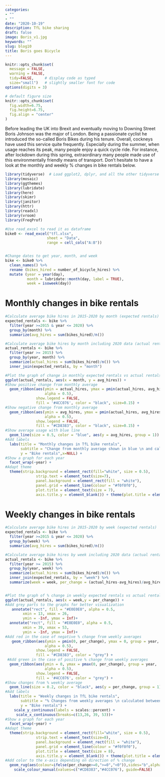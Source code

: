 ```yaml
---
categories:
- ""
- ""
date: "2020-10-19"
description: TfL bike sharing
draft: false
image: Boris_v1.jpg
keywords: ""
slug: blog10
title: Boris goes Bicycle
---
```


```r
knitr::opts_chunk$set(
  message = FALSE, 
  warning = FALSE, 
  tidy=FALSE,     # display code as typed
  size="small")   # slightly smaller font for code
options(digits = 3)

# default figure size
knitr::opts_chunk$set(
  fig.width=6.75, 
  fig.height=6.75,
  fig.align = "center"
)
```

Before leading the UK into Brexit and eventually moving to Downing Street Boris Johnson was the major of London. Being a passionate cyclist he introduced the so-called Boris Bikes during his tenure. Overall, cockneys have used this service quite frequently. Especially during the summer, when usage reaches its peak, many people enjoy a quick cycle ride. For instance, after lockdown during this spring, extraordinary many people made use of this environmentally friendly means of transport. Don't hesitate to have a look at the monthly and weekly % changes in bike rentals below.

```r
library(tidyverse)  # Load ggplot2, dplyr, and all the other tidyverse packages
library(mosaic)
library(ggthemes)
library(lubridate)
library(here)
library(skimr)
library(janitor)
library(httr)
library(readxl)
library(vroom)
library(FreqProf)
```



```r

#Use read_excel to read it as dataframe
bike0 <- read_excel("tfl.xlsx",
                   sheet = "Data",
                   range = cell_cols("A:B"))


#Change dates to get year, month, and week
bike <- bike0 %>% 
  clean_names() %>% 
  rename (bikes_hired = number_of_bicycle_hires) %>% 
  mutate (year = year(day),
          month = lubridate::month(day, label = TRUE),
          week = isoweek(day))
```


# Monthly changes in bike rentals

```r

#Calculate average bike hires in 2015-2020 by month (expected rentals)
expected_rentals <- bike %>%
  filter(year >=2015 & year <= 2020) %>%
  group_by(month) %>%
  summarize(avg_hires = sum(bikes_hired)/n())

#Calculate average bike hires by month including 2020 data (actual rentals)
actual_rentals <- bike %>%
  filter(year >= 2015) %>%
  group_by(year, month) %>%
  summarize(actual_hires = sum(bikes_hired)/n()) %>%
  inner_join(expected_rentals, by = "month")

#Plot the graph of change in monthly expected rentals vs actual rentals in 2015-2020
ggplot(actual_rentals, aes(x = month, y = avg_hires)) +
#Show positive change from monthly average
  geom_ribbon(aes(ymin = actual_hires, ymax = pmin(actual_hires, avg_hires), group = year,
                  alpha = 0.5),
              show.legend = FALSE,
              fill = '#4CC076', color = "black", size=0.15) +
#Show negative change from monthly average
  geom_ribbon(aes(ymin = avg_hires, ymax = pmin(actual_hires, avg_hires), group = year,
                  alpha = 0.5),
              show.legend = FALSE,
              fill = "#CD8383", color = "black", size=0.15) +
#Show average usage with blue line
  geom_line(size = 0.5, color = "blue", aes(y = avg_hires, group = 1)) +
#Add labels
  labs(title = "Monthly changes in TfL bike rentals",
       subtitle = "Change from monthly average shown in blue \n and calculated between 2015-2020",
       y = "Bike rentals",x=NULL) +
#Show a graph for each year
  facet_wrap(~year) +
#Adapt theme
  theme(strip.background = element_rect(fill="white", size = 0.5),
              strip.text = element_text(size=7),
              panel.background = element_rect(fill = "white"),
              panel.grid = element_line(colour = "#f0f0f0"),
              plot.title = element_text(size = 7),
              axis.title.y = element_blank()) + theme(plot.title = element_text(size = 14)) 

```

# Weekly changes in bike rentals

```r

#Calculate average bike hires in 2015-2020 by week (expected rentals)
expected_rentals <- bike %>%
  filter(year >=2015 & year <= 2020) %>%
  group_by(week) %>%
  summarize(avg_hires = sum(bikes_hired)/n())

#Calculate average bike hires by week including 2020 data (actual rentals) and % change between expected and actual rentals
actual_rentals <- bike %>%
  filter(year >= 2015) %>%
  group_by(year, week) %>%
  summarize(actual_hires = sum(bikes_hired)/n()) %>%
  inner_join(expected_rentals, by = "week") %>%
  summarize(week = week, per_change = (actual_hires-avg_hires)/avg_hires)


#Plot the graph of % change in weekly expected rentals vs actual rentals in 2015-2020
ggplot(actual_rentals, aes(x = week,y = per_change)) +
#Add grey parts to the graphs for better visualization
   annotate("rect", fill = "#E0E0E0", alpha = 0.5, 
        xmin = 13, xmax = 26,
        ymin = -Inf, ymax = Inf)+  
  annotate("rect", fill = "#E0E0E0", alpha = 0.5, 
        xmin = 39, xmax = 53,
        ymin = -Inf, ymax = Inf)+
#Add red in the case of negative % change from weekly averages  
   geom_ribbon(aes(ymin = pmin(0, per_change), ymax = 0, group = year,
                  alpha = 0.5),
              show.legend = FALSE,
              fill = "#CD8383", color = "grey") +
 #Add green in the case of positive % change from weekly averages  
  geom_ribbon(aes(ymin = 0, ymax = pmax(0, per_change), group = year,
                  alpha = 0.5),
              show.legend = FALSE,
              fill = '#4CC076', color = "grey") +
#Show changes from % weekly average
  geom_line(size = 0.2, color = "black", aes(y = per_change, group = 1)) +
#Add labels
  labs(title = "Weekly changes in TfL bike rentals",
       subtitle = "% Changes from weekly averages \n calculated between 2015-2020",
       y = "Bike rentals") +
    scale_y_continuous(labels = scales::percent) +
     scale_x_continuous(breaks=c(13,26, 39, 53))+
#Show a graph for each year
  facet_wrap(~year) +
#Adapt theme
  theme(strip.background = element_rect(fill="white", size = 0.5),
              strip.text = element_text(size=8),
              panel.background = element_rect(fill = "white"),
              panel.grid = element_line(colour = "#f0f0f0"),
              plot.title = element_text(size = 8),
              axis.title.y = element_blank()) + theme(plot.title = element_text(size = 14))+
#Add color to the x-axis depending on direction of % change 
  geom_rug(aes(colour=ifelse(per_change>=0,">=0","<0")),sides="b",alpha=0.5)+
    scale_colour_manual(values=c("#CD8383","#4CC076"), guide=FALSE)
  
```

